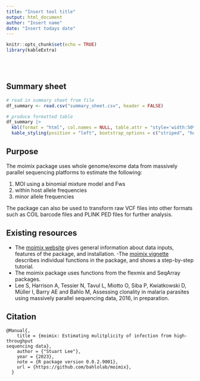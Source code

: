 ```yaml
---
title: "Insert tool title"
output: html_document
author: "Insert name"
date: "Insert todays date"
---
```


```r
knitr::opts_chunk$set(echo = TRUE)
library(kableExtra)
```

<br/>
<br/>

## Summary sheet

```r
# read in summary sheet from file
df_summary <- read.csv("summary_sheet.csv", header = FALSE)

# produce formatted table
df_summary |>
  kbl(format = "html", col.names = NULL, table.attr = "style='width:50%;'", escape = FALSE) |>
  kable_styling(position = "left", bootstrap_options = c("striped", "hover", "condensed"))
```

## Purpose

The moimix package uses whole genome/exome data from massively parallel sequencing platforms to estimate the following: 

1. MOI using a binomial mixture model and Fws
2. within host allele frequencies
3. minor allele frequencies

The package can also be used to transform raw VCF files into other formats such as COIL barcode files and PLINK PED files for further analysis.  

## Existing resources

- The [moimix website](https://bahlolab.github.io/moimix/) gives general information about data inputs, features of the package, and installation.
-The [moimix vignette](https://bahlolab.github.io/moimix/vignettes/introduction.html) describes individual functions in the package, and shows a step-by-step tutorial.
- The moimix package uses functions from the flexmix and SeqArray packages.  
- Lee S, Harrison A, Tessier N, Tavul L, Miotto O, Siba P, Kwiatkowski D, Müller I, Barry AE and Bahlo M, Assessing clonality in malaria parasites using massively parallel sequencing data, 2016, in preparation.

## Citation

```
@Manual{,
    title = {moimix: Estimating mulitplicity of infection from high-throughput
sequencing data},
    author = {"Stuart Lee"},
    year = {2023},
    note = {R package version 0.0.2.9001},
    url = {https://github.com/bahlolab/moimix},
  }
```